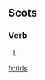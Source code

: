 ==Scots==

===Verb===
{{infl|sco|verb}}

# {{third-person singular of|tirl|lang=sco}}


[[fr:tirls]]